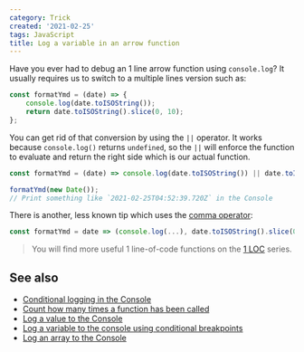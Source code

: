 ```yaml
---
category: Trick
created: '2021-02-25'
tags: JavaScript
title: Log a variable in an arrow function
---
```


Have you ever had to debug an 1 line arrow function using `console.log`? It usually requires us to switch to a multiple lines version such as:

```js
const formatYmd = (date) => {
    console.log(date.toISOString());
    return date.toISOString().slice(0, 10);
};
```

You can get rid of that conversion by using the `||` operator. It works because `console.log()` returns `undefined`, so the `||` will enforce the function to evaluate and return the right side which is our actual function.

```js
const formatYmd = (date) => console.log(date.toISOString()) || date.toISOString().slice(0, 10);

formatYmd(new Date());
// Print something like `2021-02-25T04:52:39.720Z` in the Console
```

There is another, less known tip which uses the [comma operator](https://phuoc.ng/collection/tips/shorten-codes-with-the-comma-operator/):

```js
const formatYmd = date => (console.log(...), date.toISOString().slice(0, 10));
```

> You will find more useful 1 line-of-code functions on the [1 LOC](https://phuoc.ng/collection/1-loc) series.

## See also

-   [Conditional logging in the Console](https://phuoc.ng/collection/tips/conditional-logging-in-the-console/)
-   [Count how many times a function has been called](https://phuoc.ng/collection/tips/count-how-many-times-a-function-has-been-called/)
-   [Log a value to the Console](https://phuoc.ng/collection/tips/log-a-value-to-the-console/)
-   [Log a variable to the console using conditional breakpoints](https://phuoc.ng/collection/tips/log-a-variable-to-the-console-using-conditional-breakpoints/)
-   [Log an array to the Console](https://phuoc.ng/collection/tips/log-an-array-to-the-console/)
